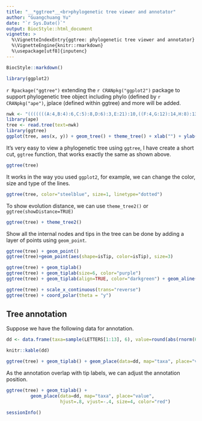 ```yaml
---
title: "__*ggtree*__<br>phylogenetic tree viewer and annotator"
author: "Guangchuang Yu"
date: "`r Sys.Date()`"
output: BiocStyle::html_document
vignette: >
  %\VignetteIndexEntry{ggtree: phylogenetic tree viewer and annotator}
  %\VignetteEngine{knitr::rmarkdown}
  %\usepackage[utf8]{inputenc}
---
```


```r
BiocStyle::markdown()
```

```r
library(ggplot2)
```

`r Rpackage("ggtree")` extending the `r CRANpkg("ggplot2")` package to support phylogenetic tree object including phylo (defined by `r CRANpkg("ape")`, jplace (defined within ggtree) and more will be added.
```r
nwk <- "(((((((A:4,B:4):6,C:5):8,D:6):3,E:21):10,((F:4,G:12):14,H:8):13):13,((I:5,J:2):30,(K:11,L:11):2):17):4,M:56);"
library(ape)
tree <- read.tree(text=nwk)
library(ggtree)
ggplot(tree, aes(x, y)) + geom_tree() + theme_tree() + xlab("") + ylab("")
```

It's very easy to view a phylogenetic tree using `ggtree`, I have create a short cut, `ggtree` function, that works exactly the same as shown above. 
```r
ggtree(tree)
```

It works in the way you used `ggplot2`, for example, we can change the color, size and type of the lines.
```r
ggtree(tree, color="steelblue", size=1, linetype="dotted")
```

To show evolution distance, we can use `theme_tree2()` or `ggtree(showDistance=TRUE)`

```r
ggtree(tree) + theme_tree2()
```


Show all the internal nodes and tips in the tree can be done by adding a layer of points using `geom_point`.

```r
ggtree(tree) + geom_point()
ggtree(tree)+geom_point(aes(shape=isTip, color=isTip), size=3)
```
 
```r
ggtree(tree) + geom_tiplab()
ggtree(tree) + geom_tiplab(size=6, color="purple")
ggtree(tree) + geom_tiplab(align=TRUE, color="darkgreen") + geom_aline(color="steelblue", size=0.3)
```

```r
ggtree(tree) + scale_x_continuous(trans="reverse")
ggtree(tree) + coord_polar(theta = "y")
```

## Tree annotation
Suppose we have the following data for annotation.
```r
dd <- data.frame(taxa=sample(LETTERS[1:13], 6), value=round(abs(rnorm(6))*100))
```
```r
knitr::kable(dd)
```

```r
ggtree(tree) + geom_tiplab() + geom_place(data=dd, map="taxa", place="value")
```

As the annotation overlap with tip labels, we can adjust the annotation position.

```r
ggtree(tree) + geom_tiplab() + 
	     geom_place(data=dd, map="taxa", place="value", 
	     	        hjust=.8, vjust=-.4, size=4, color="red")
```





```r
sessionInfo()
```
